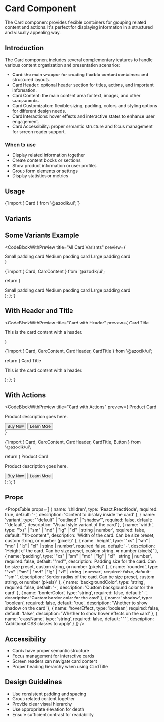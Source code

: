 
# Card Component

The Card component provides flexible containers for grouping related content and actions. It's perfect for displaying information in a structured and visually appealing way.

## Introduction

The Card component includes several complementary features to handle various content organization and presentation scenarios:

- Card: the main wrapper for creating flexible content containers and structured layouts.
- Card Header: optional header section for titles, actions, and important information.
- Card Content: the main content area for text, images, and other components.
- Card Customization: flexible sizing, padding, colors, and styling options for different design needs.
- Card Interactions: hover effects and interactive states to enhance user engagement.
- Card Accessibility: proper semantic structure and focus management for screen reader support.

### When to use
- Display related information together
- Create content blocks or sections
- Show product information or user profiles
- Group form elements or settings
- Display statistics or metrics

## Usage

<CodeBlock language="tsx">
{`import { Card } from '@azodik/ui';`}
</CodeBlock>

## Variants


## Some Variants Example

<CodeBlockWithPreview 
  title="All Card Variants"
  preview={
    <div className="space-y-4">
      <Card padding="sm" rounded="sm">
        <CardContent>Small padding card</CardContent>
      </Card>
      <Card padding="md" rounded="sm" className="mt-5">
        <CardContent>Medium padding card</CardContent>
      </Card>
      <Card padding="lg" rounded="sm" className="mt-5">
        <CardContent>Large padding card</CardContent>
      </Card>
    </div>
  }
>
{`import { Card, CardContent } from '@azodik/ui';

  return (
    <div className="space-y-4">
      <Card padding="sm">
        <CardContent>Small padding card</CardContent>
      </Card>
      <Card padding="md">
        <CardContent>Medium padding card</CardContent>
      </Card>
      <Card padding="lg">
        <CardContent>Large padding card</CardContent>
      </Card>
    </div>
  );
};`}
</CodeBlockWithPreview>

## With Header and Title

<CodeBlockWithPreview 
  title="Card with Header"
  preview={
    <Card>
      <CardHeader>
        <CardTitle>Card Title</CardTitle>
      </CardHeader>
      <CardContent>
        <p>This is the card content with a header.</p>
      </CardContent>
    </Card>
  }
>
{`import { Card, CardContent, CardHeader, CardTitle } from '@azodik/ui';

  return (
    <Card>
      <CardHeader>
        <CardTitle>Card Title</CardTitle>
      </CardHeader>
      <CardContent>
        <p>This is the card content with a header.</p>
      </CardContent>
    </Card>
  );
};`}
</CodeBlockWithPreview>

## With Actions

<CodeBlockWithPreview 
  title="Card with Actions"
  preview={
    <Card>
      <CardHeader>
        <CardTitle>Product Card</CardTitle>
      </CardHeader>
      <CardContent>
        <p>Product description goes here.</p>
        <div className="flex gap-2 mt-4 justify-center items-center">
          <Button variant="primary" size="sm" width="100px">Buy Now</Button>
          <Button variant="outline" size="sm" className="ml-5">Learn More</Button>
        </div>
      </CardContent>
    </Card>
  }
>
{`import { Card, CardContent, CardHeader, CardTitle, Button } from '@azodik/ui';

  return (
    <Card>
      <CardHeader>
        <CardTitle>Product Card</CardTitle>
      </CardHeader>
      <CardContent>
        <p>Product description goes here.</p>
        <div className="flex gap-2 mt-4">
          <Button variant="primary">Buy Now</Button>
          <Button variant="outline">Learn More</Button>
        </div>
      </CardContent>
    </Card>
  );
};`}
</CodeBlockWithPreview>

## Props

<PropsTable props={[
  {
    name: 'children',
    type: 'React.ReactNode',
    required: true,
    default: '-',
    description: 'Content to display inside the card'
  },
  {
    name: 'variant',
    type: '"default" | "outlined" | "shadow"',
    required: false,
    default: '"default"',
    description: 'Visual style variant of the card'
  },
  {
    name: 'width',
    type: '"xs" | "sm" | "md" | "lg" | "xl" | string | number',
    required: false,
    default: '"fit-content"',
    description: 'Width of the card. Can be size preset, custom string, or number (pixels)'
  },
  {
    name: 'height',
    type: '"xs" | "sm" | "md" | "lg" | "xl" | string | number',
    required: false,
    default: '-',
    description: 'Height of the card. Can be size preset, custom string, or number (pixels)'
  },
  {
    name: 'padding',
    type: '"xs" | "sm" | "md" | "lg" | "xl" | string | number',
    required: false,
    default: '"md"',
    description: 'Padding size for the card. Can be size preset, custom string, or number (pixels)'
  },
  {
    name: 'rounded',
    type: '"xs" | "sm" | "md" | "lg" | "xl" | string | number',
    required: false,
    default: '"sm"',
    description: 'Border radius of the card. Can be size preset, custom string, or number (pixels)'
  },
  {
    name: 'backgroundColor',
    type: 'string',
    required: false,
    default: '-',
    description: 'Custom background color for the card'
  },
  {
    name: 'borderColor',
    type: 'string',
    required: false,
    default: '-',
    description: 'Custom border color for the card'
  },
  {
    name: 'shadow',
    type: 'boolean',
    required: false,
    default: 'true',
    description: 'Whether to show shadow on the card'
  },
  {
    name: 'hoverEffect',
    type: 'boolean',
    required: false,
    default: 'false',
    description: 'Whether to show hover effects on the card'
  },
  {
    name: 'className',
    type: 'string',
    required: false,
    default: '""',
    description: 'Additional CSS classes to apply'
  }
]} />

## Accessibility

- Cards have proper semantic structure
- Focus management for interactive cards
- Screen readers can navigate card content
- Proper heading hierarchy when using CardTitle

## Design Guidelines

- Use consistent padding and spacing
- Group related content together
- Provide clear visual hierarchy
- Use appropriate elevation for depth
- Ensure sufficient contrast for readability

